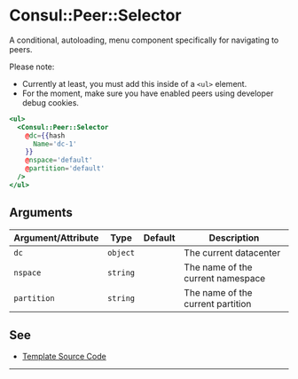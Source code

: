 # Consul::Peer::Selector

A conditional, autoloading, menu component specifically for navigating to peers.

Please note:

- Currently at least, you must add this inside of a `<ul>` element.
- For the moment, make sure you have enabled peers using developer debug
  cookies.

```hbs preview-template
<ul>
  <Consul::Peer::Selector
    @dc={{hash
      Name='dc-1'
    }}
    @nspace='default'
    @partition='default'
  />
</ul>
```


## Arguments

| Argument/Attribute | Type | Default | Description |
| --- | --- | --- | --- |
| `dc` | `object` |  | The current datacenter |
| `nspace` | `string` |  | The name of the current namespace |
| `partition` | `string` |  | The name of the current partition |

## See

- [Template Source Code](./index.hbs)

---
